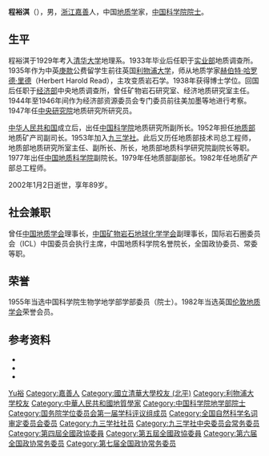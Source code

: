 '''程裕淇'''（{{bd|1912年|10月7日|2002年|1月2日|catIdx=Cheng程}}），男，[[浙江|浙江]][[嘉善县|嘉善]]人，中国[[地质学|地质学]]家，[[中国科学院院士|中国科学院院士]]。

== 生平 ==
程裕淇于1929年考入[[清华大学|清华大学]]地理系。1933年毕业后任职于[[实业部|实业部]]地质调查所。1935年作为中英[[庚款|庚款]]公费留学生前往英国[[利物浦大学|利物浦大学]]，师从地质学家[[赫伯特·哈罗德·里德|赫伯特·哈罗德·里德]]（Herbert Harold Read），主攻变质岩石学。1938年获得博士学位。回国后任职于[[经济部|经济部]]中央地质调查所，曾任矿物岩石研究室、经济地质研究室主任。1944年至1946年间作为经济部资源委员会专门委员前往美加墨等地进行考察。1947年任[[中央研究院|中央研究院]]地质研究所研究员。

[[中华人民共和国|中华人民共和国]]成立后，出任[[中国科学院|中国科学院]]地质研究所副所长。1952年担任[[地质部|地质部]]地质矿产司副司长。1953年加入[[九三学社|九三学社]]。此后又历任地质部技术司总工程师，地质部地质研究所室主任、副所长、所长，地质部地质科学研究院副院长等职。1977年出任[[中国地质科学院|中国地质科学院]]副院长。1979年任地质部副部长。1982年任地质矿产部总工程师。

2002年1月2日逝世，享年89岁。

== 社会兼职 ==
曾任[[中国地质学会|中国地质学会]]理事长，[[中国矿物岩石地球化学学会|中国矿物岩石地球化学学会]]副理事长，国际岩石圈委员会（ICL）中国委员会执行主席，中国地质科学院名誉院长，全国政协委员、常委等职。

== 荣誉 ==
1955年当选中国科学院生物学地学部学部委员（院士）。1982年当选英国[[伦敦地质学会|伦敦地质学会]]荣誉会员。

== 参考资料 ==
{{ReflistH}}
* {{cite book|title=《中国科学技术专家传略·理学编 地学卷 二》|publisher=中国科学技术出版社|year=2001}}
* {{cite web|url=http://www.93.gov.cn/hero/academ/51720333486145758434.shtml|title=程裕淇|publisher=九三学社中央委员会|accessdate=2011-11-09|archive-date=2012-05-17|archive-url=https://web.archive.org/web/20120517224625/http://www.93.gov.cn/hero/academ/51720333486145758434.shtml|dead-url=no}}
* {{cite book|title=《民国人物大辞典》|editor=徐友春|year=1991|publisher=河北人民出版社}}
{{ReflistF}}

{{中国科学院地学部院士}}
{{国务院学位委员会第一届学科评议组/理学}}
{{Navboxes
| title  = 程裕淇在[[九三学社|九三学社]]的职务
| list1  =
{{九三学社第七届中央委员会}}
}}
{{Navboxes
| title  = 程裕淇在[[全国科学技术名词审定委员会|全国科学技术名词审定委员会]]的职务
| list1  =
{{全国自然科学名词审定委员会第一届全国委员会}}
{{全国自然科学名词审定委员会第二届全国委员会}}
{{全国自然科学名词审定委员会第三届全国委员会}}
{{全国科学技术名词审定委员会第四届全国委员会}}
}}

{{Authority control}}

{{DEFAULTSORT:Cheng程}}
[[Category:程姓|Yu裕]]
[[Category:嘉善人|Category:嘉善人]]
[[Category:國立清華大學校友_(北平)|Category:國立清華大學校友 (北平)]]
[[Category:利物浦大学校友|Category:利物浦大学校友]]
[[Category:中華人民共和國地質學家|Category:中華人民共和國地質學家]]
[[Category:中国科学院地学部院士|Category:中国科学院地学部院士]]
[[Category:国务院学位委员会第一届学科评议组成员|Category:国务院学位委员会第一届学科评议组成员]]
[[Category:全国自然科学名词审定委员会委员|Category:全国自然科学名词审定委员会委员]]
[[Category:九三学社社员|Category:九三学社社员]]
[[Category:九三学社中央委员会常务委员|Category:九三学社中央委员会常务委员]]
[[Category:第四屆全國政協委員|Category:第四屆全國政協委員]]
[[Category:第五屆全國政協委員|Category:第五屆全國政協委員]]
[[Category:第六届全国政协常务委员|Category:第六届全国政协常务委员]]
[[Category:第七届全国政协常务委员|Category:第七届全国政协常务委员]]